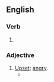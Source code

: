 ==English==

===Verb===
{{head|en|verb form}}

# {{en-past of|torque}}

===Adjective===
{{en-adj}}

# [[upset|Upset]]; [[angry]].
#* {{quote-book|year=2002|title=A Fine and Bitter Snow |author=Dana Stabenow |page=52 |ISBN=0312989474 |passage=The high school varsity basketball team, under Bernie's able coaching, was fourteen and three for the season, and Bernie was greatly '''torqued''' about the three. }}